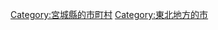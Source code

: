 {{Commonscat|Shiogama, Miyagi}}
{{Catmore}}

{{DEFAULTSORT:Shiogama-shi}}
[[Category:宮城縣的市町村|Category:宮城縣的市町村]]
[[Category:東北地方的市|Category:東北地方的市]]